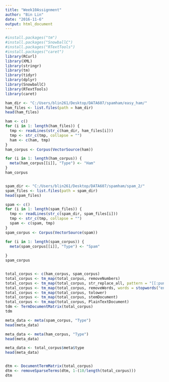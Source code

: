 ---
title: "Week10Assignment"
author: "Bin Lin"
date: "2016-11-6"
output: html_document
---


```{r}
#install.packages("tm")
#install.packages("SnowballC")
#install.packages("RTextTools")
#install.packages("caret")
library(RCurl)
library(XML)
library(stringr)
library(tm)
library(tidyr)
library(dplyr)
library(SnowballC)
library(RTextTools)
library(caret)
```

```{r}
ham_dir <- "C:/Users/blin261/Desktop/DATA607/spamham/easy_ham/"
ham_files <- list.files(path = ham_dir)
head(ham_files)

ham <- c()
for (i in 1: length(ham_files)) {
  tmp <- readLines(str_c(ham_dir, ham_files[i]))
  tmp <- str_c(tmp, collapse = "")
  ham <- c(ham, tmp)
}
ham_corpus <- Corpus(VectorSource(ham))

for (i in 1: length(ham_corpus)) {
  meta(ham_corpus[[i]], "Type") <- "Ham"
}
ham_corpus


spam_dir <- "C:/Users/blin261/Desktop/DATA607/spamham/spam_2/"
spam_files <- list.files(path = spam_dir)
head(spam_files)

spam <- c()
for (i in 1: length(spam_files)) {
  tmp <- readLines(str_c(spam_dir, spam_files[i]))
  tmp <- str_c(tmp, collapse = "")
  spam <- c(spam, tmp)
}
spam_corpus <- Corpus(VectorSource(spam))

for (i in 1: length(spam_corpus)) {
  meta(spam_corpus[[i]], "Type") <- "Spam"
  
}
spam_corpus


total_corpus <- c(ham_corpus, spam_corpus)
total_corpus <- tm_map(total_corpus, removeNumbers)
total_corpus <- tm_map(total_corpus, str_replace_all, pattern = "[[:punct:]]", replacement = " ")
total_corpus <- tm_map(total_corpus, removeWords, words = stopwords("en"))
total_corpus <- tm_map(total_corpus, tolower)
total_corpus <- tm_map(total_corpus, stemDocument)
total_corpus <- tm_map(total_corpus, PlainTextDocument)
tdm <- TermDocumentMatrix(total_corpus)
tdm
```


```{r}
meta_data <- meta(spam_corpus, "Type")
head(meta_data)

meta_data <- meta(ham_corpus, "Type")
head(meta_data)

meta_data <- total_corpus$meta$type
head(meta_data)


dtm <- DocumentTermMatrix(total_corpus)
dtm <- removeSparseTerms(dtm, 1-(10/length(total_corpus)))
dtm


```